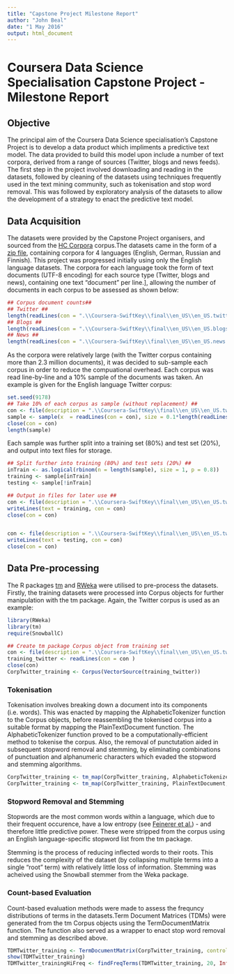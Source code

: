 ```yaml
---
title: "Capstone Project Milestone Report"
author: "John Beal"
date: "1 May 2016"
output: html_document
---
```


# Coursera Data Science Specialisation Capstone Project - Milestone Report

## Objective ##

The principal aim of the Coursera Data Science specialisation's Capstone Project is to develop a data product which impliments a predictive text model. The data provided to build this model upon include a number of text corpora, derived from a range of sources (Twitter, blogs and news feeds). The first step in the project involved downloading and reading in the datasets, followed by cleaning of the datasets using techniques frequently used in the text mining community, such as tokenisation and stop word removal. This was followed by exploratory analysis of the datasets to allow the development of a strategy to enact the predictive text model.

## Data Acquisition ##

The datasets were provided by the Capstone Project organisers, and sourced from the [HC Corpora](http://www.corpora.heliohost.org/) corpus.The datasets came in the form of a [zip file](https://d396qusza40orc.cloudfront.net/dsscapstone/dataset/Coursera-SwiftKey.zip), containing corpora for 4 languages (English, German, Russian and Finnish). This project was progressed initially using only the English language datasets. The corpora for each language took the form of text documents (UTF-8 encoding) for each source type (Twitter, blogs and news), containing one text "document" per line.], allowing the number of documents in each corpus to be assessed as shown below: 

```r
## Corpus document counts##
## Twitter ##
length(readLines(con = ".\\Coursera-SwiftKey\\final\\en_US\\en_US.twitter.txt", encoding = "UTF-8"))
## Blogs ##
length(readLines(con = ".\\Coursera-SwiftKey\\final\\en_US\\en_US.blogs.txt", encoding = "UTF-8"))
## News ##
length(readLines(con = ".\\Coursera-SwiftKey\\final\\en_US\\en_US.news.txt", encoding = "UTF-8"))

```

As the corpora were relatively large (with the Twitter corpus containing more than 2.3 million documents), it was decided to sub-sample each corpus in order to reduce the compuational overhead. Each corpus was read line-by-line and a 10% sample of the documents was taken. An example is given for the English language Twitter corpus: 

```r
set.seed(9178)
## Take 10% of each corpus as sample (without replacement) ##
con <- file(description = ".\\Coursera-SwiftKey\\final\\en_US\\en_US.twitter.txt", encoding = "UTF-8")
sample <- sample(x  = readLines(con = con), size = 0.1*length(readLines(con = con)), replace = FALSE)
close(con = con)
length(sample)
```

Each sample was further split into a training set (80%) and test set (20%), and output into text files for storage.

```r
## Split further into training (80%) and test sets (20%) ##
inTrain <- as.logical(rbinom(n = length(sample), size = 1, p = 0.8))
training <- sample[inTrain]
testing <- sample[!inTrain]

## Output in files for later use ##
con <- file(description = ".\\Coursera-SwiftKey\\final\\en_US\\en_US.twitter-training.txt", encoding = "UTF-8")
writeLines(text = training, con = con)
close(con = con)


con <- file(description = ".\\Coursera-SwiftKey\\final\\en_US\\en_US.twitter-test.txt", encoding = "UTF-8")
writeLines(text = testing, con = con)
close(con = con)
```

## Data Pre-processing ##

The R packages [tm](https://cran.r-project.org/web/packages/tm/index.html) and [RWeka](https://cran.r-project.org/web/packages/RWeka/index.html) were utilised to pre-process the datasets. Firstly, the training datasets were processed into Corpus objects for further manipulation with the tm package. Again, the Twitter corpus is used as an example:

``` r
library(RWeka)
library(tm)
require(SnowballC)

## Create tm package Corpus object from training set
con <- file(description = ".\\Coursera-SwiftKey\\final\\en_US\\en_US.twitter-training.txt", encoding = "UTF-8")
training_twitter <- readLines(con = con )
close(con)
CorpTwitter_training <- Corpus(VectorSource(training_twitter))
```

### Tokenisation ###

Tokenisation involves breaking down a document into its components (i.e. words). This was enacted by mapping the AlphabeticTokenizer function to the Corpus objects, before reassembling the tokenised corpus into a suitable format by mapping the PlainTextDocument function. The AlphabeticTokenizer function proved to be a computationally-efficient method to tokenise the corpus. Also, the removal of punctutation aided in subsequent stopword removal and stemming, by eliminating combinations of punctuation and alphanumeric characters which evaded the stopword and stemming algorithms.   

``` r
CorpTwitter_training <- tm_map(CorpTwitter_training, AlphabeticTokenizer)
CorpTwitter_training <- tm_map(CorpTwitter_training, PlainTextDocument, language = "en")
```

### Stopword Removal and Stemming ###

Stopwords are the most common words within a language, which due to their frequent occurence, have a low entropy (see [Feinerer et al.](https://www.jstatsoft.org/article/view/v025i05)) - and therefore little predictive power. These were stripped from the corpus using an English language-specific stopword list from the tm package.         

Stemming is the process of reducing inflected words to their roots. This reduces the complexity of the dataset (by collapsing multiple terms into a single "root" term) with relatively little loss of information. Stemming was acheived using the Snowball stemmer from the Weka package. 

### Count-based Evaluation ###

Count-based evaluation methods were made to assess the frequncy distributions of terms in the datasets.Term Document Matrices (TDMs) were generated from the tm Corpus objects using the TermDocumentMatrix function. The function also served as a wrapper to enact stop word removal and stemming as described above.

```r
TDMTwitter_training <- TermDocumentMatrix(CorpTwitter_training, control = list(stopwords = TRUE, stemming = TRUE))
show(TDMTwitter_training)
TDMTwitter_trainingHiFreq <- findFreqTerms(TDMTwitter_training, 20, Inf)
```


